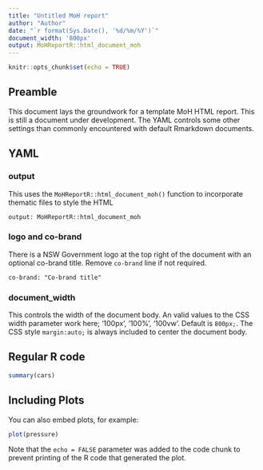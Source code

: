 ```yaml
---
title: "Untitled MoH report"
author: "Author"
date: "`r format(Sys.Date(), '%d/%m/%Y')`"
document_width: '800px'
output: MoHReportR::html_document_moh
---
```



```r
knitr::opts_chunk$set(echo = TRUE)
```

## Preamble

This document lays the groundwork for a template MoH HTML report. This is still
a document under development. The YAML controls some other settings than commonly
encountered with default Rmarkdown documents.  

## YAML

### output

This uses the `MoHReportR::html_document_moh()` function to incorporate thematic
files to style the HTML

```
output: MoHReportR::html_document_moh
```

### logo and co-brand

There is a NSW Government logo at the top right of the document with an optional
co-brand title. Remove `co-brand` line if not required.

```
co-brand: "Co-brand title"
```

### document_width

This controls the width of the document body. An valid values to the CSS width
parameter work here; '100px', '100%', '100vw'. Default is `800px;`. The CSS style
`margin:auto;` is always included to center the document body.

## Regular R code

```r
summary(cars)
```

## Including Plots

You can also embed plots, for example:

```r
plot(pressure)
```

Note that the `echo = FALSE` parameter was added to the code chunk to prevent printing of the R code that generated the plot.

